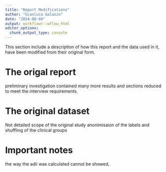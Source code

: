 ```yaml
---
title: "Report Modifications"
author: "Gianluca Galazzo"
date: "2024-08-04"
output: workflowr::wflow_html
editor_options:
  chunk_output_type: console
---
```


This section include a description of how this report and the data used in it, have been modified from their original form.

# The origal report

preliminary investigation
contained many more results and sections 
reduced to meet the interview requirements.

# The original dataset

Not detailed scope of the original study
anonimisaion of the labels and shuffling of the clinical groups

# Important notes

the way the adii was calculated cannot be showed,
